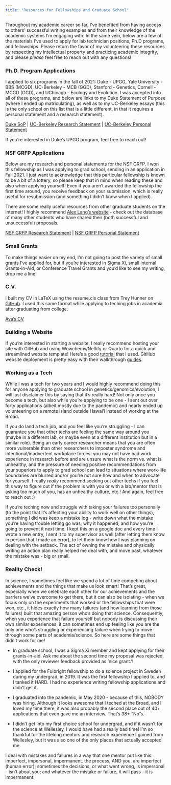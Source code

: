 ```yaml
---
title: "Resources for Fellowships and Graduate School"
---
```


Throughout my academic career so far, I've benefited from having access to others' successful writing examples and from their knowledge of the academic systems I'm engaging with. In the same vein, below are a few of the materials I've used to apply for lab technician positions, Ph.D programs, and fellowships. Please return the favor of my volunteering these resources by respecting my intellectual property and practicing academic integrity, and please *please* feel free to reach out with any questions!

### Ph.D. Program Applications

I applied to six programs in the fall of 2021: Duke - UPGG, Yale University - BBS (MCGD), UC-Berkeley - MCB (GGD), Stanford - Genetics, Cornell - MCGD (GGD), and UChicago - Ecology and Evolution. I was accepted into all of these programs, and below are links to my Duke Statement of Purpose (where I ended up matriculating), as well as to my UC-Berkeley essays (this is the only school on this list that is a little different, in that it requires a personal statement and a research statement).

[Duke SoP](media/duke_grad-sop_ams-v6.pdf) \| [UC-Berkeley Research Statement](media/ucberkeley_grad-ph_ams.pdf) \| [UC-Berkeley Personal Statement](media/ucberkeley_grad-ph_ams.pdf)

If you're interested in Duke's UPGG program, feel free to reach out!

### NSF GRFP Applications

Below are my research and personal statements for the NSF GRFP. I won this fellowship as I was applying to grad school, sending in an application in Fall 2021. I just want to acknowledge that this particular fellowship is known to be a bit of a lottery, so please keep that in mind when reading these and also when applying yourself! Even if you aren't awarded the fellowship the first time around, you receive feedback on your submission, which is really useful for resubmission (and something I didn't know when I applied).

There are some really useful resources from other graduate students on the internet! I highly recommend [Alex Lang's website](https://www.alexhunterlang.com/nsf-fellowship) - check out the database of many other students who have shared their (both successful and unsuccessful) proposals.

[NSF GRFP Research Statement](media/ams_grfp_final_v8.pdf) \| [NSF GRFP Personal Statement](media/v2_personal_ams_grfp.pdf)

### Small Grants

To make things easier on my end, I'm not going to post the variety of small grants I've applied for, but if you're interested in Sigma Xi, small internal Grants-in-Aid, or Conference Travel Grants and you'd like to see my writing, drop me a line!

### C.V.

I built my CV in LaTeX using the resume.cls class from Trey Hunner on [GitHub](https://github.com/treyhunner/resume/blob/master/resume.cls). I used this same format while applying to teching jobs in academia after graduating from college.

[Ava's CV](media/AMS_resume.pdf)

### Building a Website

If you're interested in starting a website, I really recommend hosting your site with GitHub and using Wowchemy/Netlify or Quarto for a quick and streamlined website template! Here's a good [tutorial](https://ucsb-meds.github.io/creating-quarto-websites/) that I used. GitHub website deployment is pretty easy with their walkthrough [guides](https://docs.github.com/en/pages/quickstart).

### Working as a Tech

While I was a tech for two years and I would highly recommend doing this for anyone applying to graduate school in genetics/genomics/evolution, I will just disclaimer this by saying that it's really hard! Not only once you become a tech, but also while you're applying to be one - I sent out over forty applications (albeit mostly due to the pandemic) and nearly ended up volunteering on a remote island outside Hawai'i instead of working at the Broad.

If you do land a tech job, and you feel like you're struggling - I can guarantee you that other techs are feeling the same way around you (maybe in a different lab, or maybe even at a different institution but in a similar role). Being an early career researcher means that you are often more vulnerable than other researchers to imposter syndrome and intentional/inadvertent workplace forces: you may not have had work experience in research before and are unsure what is the norm vs. what is unhealthy, and the pressure of needing positive recommendations from your superiors to apply to grad school can lead to situations where work-life boundaries are blurred and/or you're not sure how and when to advocate for yourself. I really *really* recommend seeking out other techs if you feel this way to figure out if the problem is with you or with a lab/mentor that is asking too much of you, has an unhealthy culture, etc.! And again, feel free to reach out :)

If you're teching now and struggle with taking your failures too personally (to the point that it's affecting your ability to work well on other things), something I did was keep a mistake log - write down what the mistake you're having trouble letting go was; why it happened; and how you're going to prevent it next time. I kept this on a google doc and every time I wrote a new entry, I sent it to my supervisor as well (after letting them know in person that I made an error), to let them know how I was planning on dealing with the setback. The act of owning the mistake and physically writing an action plan really helped me deal with, and move past, whatever the mistake was - big or small.

### Reality Check!

In science, I sometimes feel like we spend a lot of time competing about achievements and the things that make us look smart! That's great, especially when we celebrate each other for our achievements and the barriers we've overcome to get there, but it can also be isolating - when we focus only on the experiments that worked or the fellowships that were won, etc., it hides exactly how many failures (and how learning from those failures) built that amazing person who's doing that science. Consequently, when you experience that failure yourself but nobody is discussing their own similar experiences, it can sometimes end up feeling like you are the only one who's struggling or experiencing failure when trying to move through some parts of academia/science. So here are some things that didn't work for me!

-   In graduate school, I was a Sigma Xi member and kept applying for their grants-in-aid. Ask me about the second time my proposal was rejected, with the only reviewer feedback provided as 'nice grant.'!

-   I applied for the Fulbright fellowship to do a science project in Sweden during my undergrad, in 2019. It was the first fellowship I applied to, and I tanked it HARD. I had no experience writing fellowship applications and didn't get it.

-   I graduated into the pandemic, in May 2020 - because of this, NOBODY was hiring. Although it looks awesome that I teched at the Broad, and I loved my time there, it was also probably the second place out of 40+ applications that even gave me an interview. That's 38+ "No"s.

-   I didn't get into my first choice school for undergrad, and if it wasn't for the science at Wellesley, I would have had a really bad time! I'm so thankful for the lifelong mentors and research experience I gained from Wellesley, but it was also one of the only places that actually accepted me.

I deal with mistakes and failures in a way that one mentor put like this: imperfect, impersonal, impermanent. the process, AND you, are imperfect (human error); sometimes the decisions, or what went wrong, is impersonal - isn't about you; and whatever the mistake or failure, it will pass - it is impermanent.

